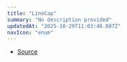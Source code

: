 ```yaml
---
title: "LineCap"
summary: "No description provided"
updatedAt: "2025-10-29T11:03:48.807Z"
navIcon: "enum"
---
```



<Table data={{ headers: [{"content":"Member","key":"member","sortable":true},{"content":"Type","key":"type","sortable":true}], rows: [["Butt","'butt'"],["Round","'round'"],["Square","'square'"]] }} />


- [Source](https://github.com/NMMTY/LazyCanvas/blob/e5b83021346e886d435469de8abb93654e0fb45d/packages/lazycanvas/src/types/enum.ts#L69)